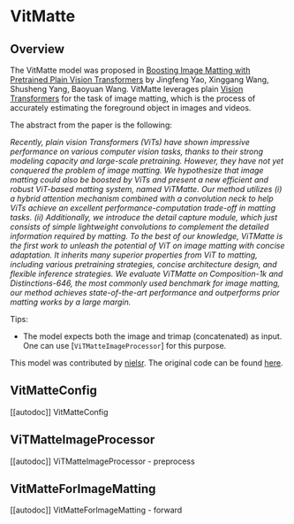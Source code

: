 <!--Copyright 2023 The HuggingFace Team. All rights reserved.

Licensed under the Apache License, Version 2.0 (the "License"); you may not use this file except in compliance with
the License. You may obtain a copy of the License at

http://www.apache.org/licenses/LICENSE-2.0

Unless required by applicable law or agreed to in writing, software distributed under the License is distributed on
an "AS IS" BASIS, WITHOUT WARRANTIES OR CONDITIONS OF ANY KIND, either express or implied. See the License for the
specific language governing permissions and limitations under the License.
-->

# VitMatte

## Overview

The VitMatte model was proposed in [Boosting Image Matting with Pretrained Plain Vision Transformers](https://arxiv.org/abs/2305.15272) by Jingfeng Yao, Xinggang Wang, Shusheng Yang, Baoyuan Wang.
VitMatte leverages plain [Vision Transformers](vit) for the task of image matting, which is the process of accurately estimating the foreground object in images and videos.

The abstract from the paper is the following:

*Recently, plain vision Transformers (ViTs) have shown impressive performance on various computer vision tasks, thanks to their strong modeling capacity and large-scale pretraining. However, they have not yet conquered the problem of image matting. We hypothesize that image matting could also be boosted by ViTs and present a new efficient and robust ViT-based matting system, named ViTMatte. Our method utilizes (i) a hybrid attention mechanism combined with a convolution neck to help ViTs achieve an excellent performance-computation trade-off in matting tasks. (ii) Additionally, we introduce the detail capture module, which just consists of simple lightweight convolutions to complement the detailed information required by matting. To the best of our knowledge, ViTMatte is the first work to unleash the potential of ViT on image matting with concise adaptation. It inherits many superior properties from ViT to matting, including various pretraining strategies, concise architecture design, and flexible inference strategies. We evaluate ViTMatte on Composition-1k and Distinctions-646, the most commonly used benchmark for image matting, our method achieves state-of-the-art performance and outperforms prior matting works by a large margin.*

Tips:

- The model expects both the image and trimap (concatenated) as input. One can use [`ViTMatteImageProcessor`] for this purpose.

This model was contributed by [nielsr](https://huggingface.co/nielsr).
The original code can be found [here](https://github.com/hustvl/ViTMatte).


## VitMatteConfig

[[autodoc]] VitMatteConfig

## ViTMatteImageProcessor

[[autodoc]] ViTMatteImageProcessor
    - preprocess

## VitMatteForImageMatting

[[autodoc]] VitMatteForImageMatting
    - forward
